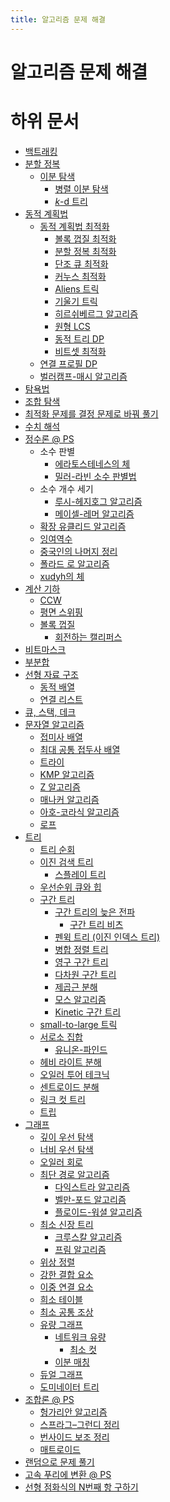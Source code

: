 ```yaml
---
title: 알고리즘 문제 해결
---
```

# 알고리즘 문제 해결

# 하위 문서

* [백트래킹](/ko/backtracking/)
* [분할 정복](/ko/divide-and-conquer/)
    * [이분 탐색](/ko/binary_search/)
        * [병렬 이분 탐색](/ko/parallel_binary_search/)
        * [*k*-d 트리](/ko/k-d_tree/)
* [동적 계획법](/ko/dynamic_programming/)
    * [동적 계획법 최적화](/ko/optimizing_dp/)
        * [볼록 껍질 최적화](/ko/convex_hull_optimization/)
        * [분할 정복 최적화](/ko/divide-and-conquer_optimization/)
        * [단조 큐 최적화](/ko/monotone_queue_optimization/)
        * [커누스 최적화](/ko/knuth's_optimization/)
        * [Aliens 트릭](/ko/aliens_optimization/)
        * [기울기 트릭](/ko/slope_trick/)
        * [히르쉬베르그 알고리즘](/ko/hirschberg's_algorithm/)
        * [원형 LCS](/ko/circular_lcs/)
        * [동적 트리 DP](/ko/dynamic_tree_dp/)
        * [비트셋 최적화](/ko/bitset_optimization/)
    * [연결 프로필 DP](/ko/connection_profile_dp/)
    * [벌러캠프-매시 알고리즘](/ko/berlekamp-massey_algorithm/)
* [탐욕법](/ko/greedy/)
* [조합 탐색](/ko/combinatorial_search/)
* [최적화 문제를 결정 문제로 바꿔 풀기](/ko/optimization_to_decision/)
* [수치 해석](/ko/numerical-analysis/)
* [정수론 @ PS](/ko/number_theory_at_ps/)
    * 소수 판별
        * [에라토스테네스의 체](/ko/sieve_of_eratosthenes/)
        * [밀러-라빈 소수 판별법](/ko/miller-rabin_primality_test/)
    * 소수 개수 세기
        * [루시-헤지호그 알고리즘](/ko/lucy-hedgehog_algorithm/)
        * [메이셀-레머 알고리즘](/ko/meissel-lehmer_algorithm/)
    * [확장 유클리드 알고리즘](/ko/extended_euclidean_algorithm/)
    * [잉여역수](/ko/modular_multiplicative_inverse/)
    * [중국인의 나머지 정리](/ko/chinese_remainder_theorem/)
    * [폴라드 로 알고리즘](/ko/pollard's_rho_algorithm/)
    * [xudyh의 체](/ko/xudyh's_sieve/)
* [계산 기하](/ko/computational_geometry/)
    * [CCW](/ko/ccw/)
    * [평면 스위핑](/ko/plane_sweep/)
    * [볼록 껍질](/ko/convex_hull/)
        * [회전하는 캘리퍼스](/ko/rotating_calipers/)
* [비트마스크](/ko/bitmask/)
* [부분합](/ko/partial_sum/)
* [선형 자료 구조](/ko/linear_data_structure/)
    * [동적 배열](/ko/dynamic_array/)
    * [연결 리스트](/ko/linked_list/)
* [큐, 스택, 데크](/ko/queue_stack_deque/)
* [문자열 알고리즘](/ko/string_algorithm/)
    * [접미사 배열](/ko/suffix_array/)
    * [최대 공통 접두사 배열](/ko/longest_common_prefix_array/)
    * [트라이](/ko/trie/)
    * [KMP 알고리즘](/ko/kmp_algorithm/)
    * [Z 알고리즘](/ko/z_algorithm/)
    * [매나커 알고리즘](/ko/manacher's_algorithm/)
    * [아호-코라식 알고리즘](/ko/aho-corasick_algorithm/)
    * [로프](/ko/rope/)
* [트리](/ko/tree/)
    * [트리 순회](/ko/tree_traversal/)
    * [이진 검색 트리](/ko/binary_search_tree/)
        * [스플레이 트리](/ko/splay_tree/)
    * [우선순위 큐와 힙](/ko/priority_queue_heap/)
    * [구간 트리](/ko/segment_tree/)
        * [구간 트리의 늦은 전파](/ko/lazy_propagation/)
            * [구간 트리 비츠](/ko/segment_tree_beats/)
        * [펜윅 트리 (이진 인덱스 트리)](/ko/fenwick_tree/)
        * [병합 정렬 트리](/ko/merge_sort_tree/)
        * [영구 구간 트리](/ko/persistent_segment_tree/)
        * [다차원 구간 트리](/ko/kd_tree/)
        * [제곱근 분해](/ko/sqrt_decomposition/)
        * [모스 알고리즘](/ko/mo's_algorithm/)
        * [Kinetic 구간 트리](/ko/kinetic_segment_tree/)
    * [small-to-large 트릭](/ko/small-to-large_trick/)
    * [서로소 집합](/ko/disjoint_set/)
        * [유니온-파인드](/ko/union-find/)
    * [헤비 라이트 분해](/ko/heavy_light_decomposition/)
    * [오일러 투어 테크닉](/ko/euler_tour_technique/)
    * [센트로이드 분해](/ko/centroid_decomposition/)
    * [링크 컷 트리](/ko/link_cut_tree/)
    * [트립](/ko/treap/)
* [그래프](/ko/graph/)
    * [깊이 우선 탐색](/ko/graph_dfs/)
    * [너비 우선 탐색](/ko/graph_bfs/)
    * [오일러 회로](/ko/eulerian_circuit/)
    * [최단 경로 알고리즘](/ko/shortest_path/)
        * [다익스트라 알고리즘](/ko/dijkstra_algorithm/)
        * [벨만-포드 알고리즘](/ko/bellman_ford_algorithm/)
        * [플로이드-워셜 알고리즘](/ko/floyd_warshall_algorithm/)
    * [최소 신장 트리](/ko/minimum_spanning_tree/)
        * [크루스칼 알고리즘](/ko/kruskal's_algorithm/)
        * [프림 알고리즘](/ko/prim's_algorithm/)
    * [위상 정렬](/ko/topological_sort/)
    * [강한 결합 요소](/ko/strongly_connected_component/)
    * [이중 연결 요소](/ko/biconnected_component/)
    * [희소 테이블](/ko/sparse_table/)
    * [최소 공통 조상](/ko/lowest_common_ancestor/)
    * [유량 그래프](/ko/flow_graph/)
        * [네트워크 유량](/ko/network_flow/)
            * [최소 컷](/ko/minimum_cut/)
        * [이분 매칭](/ko/bipartite_matching/)
    * [듀얼 그래프](/ko/dual_graph/)
    * [도미네이터 트리](/ko/dominator_tree/)
* [조합론 @ PS](/ko/combinatorics_at_ps)
    * [헝가리안 알고리즘](/ko/hungarian_algorithm/)
    * [스프라그–그런디 정리](/ko/sprague-grundy_theorem/)
    * [번사이드 보조 정리](/ko/burnside's_lemma/)
    * [매트로이드](/ko/matroid/)
* [랜덤으로 문제 풀기](/ko/solving_problem_using_random/)
* [고속 푸리에 변환 @ PS](/ko/fast_fourier_transform_at_ps/)
* [선형 점화식의 N번째 항 구하기](/ko/finding_nth_term_of_linear_recurrence_relation/)

